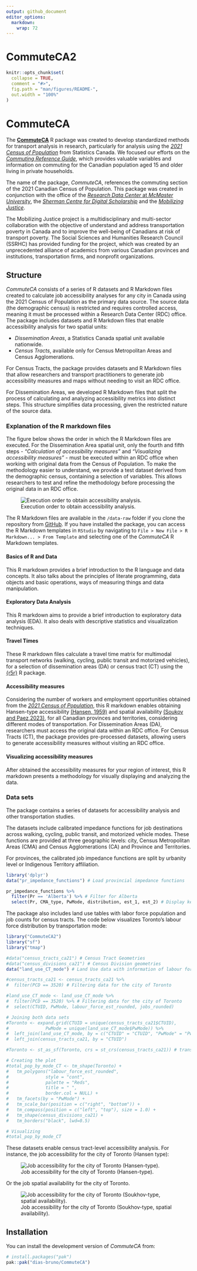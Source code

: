 ```yaml
---
output: github_document
editor_options: 
  markdown: 
    wrap: 72
---
```


# CommuteCA2

<!-- README.md is generated from README.Rmd. Please edit that file -->

```r
knitr::opts_chunk$set(
  collapse = TRUE,
  comment = "#>",
  fig.path = "man/figures/README-",
  out.width = "100%"
)
```

<!-- badges: start -->
<!-- badges: end -->

# CommuteCA

The [**CommuteCA**](https://github.com/dias-bruno/CommuteCA) R package
was created to develop standardized methods for transport analysis in
research, particularly for analysis using the [*2021 Census of
Population*](https://www12.statcan.gc.ca/census-recensement/index-eng.cfm)
from Statistics Canada. We focused our efforts on the [*Commuting
Reference
Guide*](https://www12.statcan.gc.ca/census-recensement/2021/ref/98-500/011/98-500-x2021011-eng.cfm),
which provides valuable variables and information on commuting for the
Canadian population aged 15 and older living in private households.

The name of the package, *CommuteCA*, references the commuting section
of the 2021 Canadian Census of Population. This package was created in
conjunction with the office of the [*Research Data Center* at *McMaster
University*](https://rdc.mcmaster.ca/), the [*Sherman Centre for Digital
Scholarship*](https://scds.ca/) and the [*Mobilizing
Justice*](https://mobilizingjustice.ca/).

The Mobilizing Justice project is a multidisciplinary and multi-sector
collaboration with the objective of understand and address
transportation poverty in Canada and to improve the well-being of
Canadians at risk of transport poverty. The Social Sciences and
Humanities Research Council (SSRHC) has provided funding for the
project, which was created by an unprecedented alliance of academics
from various Canadian provinces and institutions, transportation firms,
and nonprofit organizations.

## Structure

*CommuteCA* consists of a series of R datasets and R Markdown files
created to calculate job accessibility analyses for any city in Canada
using the 2021 Census of Population as the primary data source. The
source data (the demographic census) is restricted and requires
controlled access, meaning it must be processed within a Research Data
Center (RDC) office. The package includes datasets and R Markdown files
that enable accessibility analysis for two spatial units:

-   *Dissemination Areas*, a Statistics Canada spatial unit available
    nationwide.
-   *Census Tracts*, available only for Census Metropolitan Areas and
    Census Agglomerations.

For Census Tracts, the package provides datasets and R Markdown files
that allow researchers and transport practitioners to generate job
accessibility measures and maps without needing to visit an RDC office.

For Dissemination Areas, we developed R Markdown files that split the
process of calculating and analyzing accessibility metrics into distinct
steps. This structure simplifies data processing, given the restricted
nature of the source data.

### Explanation of the R markdown files

The figure below shows the order in which the R Markdown files are
executed. For the Dissemination Area spatial unit, only the fourth and
fifth steps - *"Calculation of accessibility measures"* and
*"Visualizing accessibility measures"* - must be executed within an RDC
office when working with original data from the Census of Population. To
make the methodology easier to understand, we provide a test dataset
derived from the demographic census, containing a selection of
variables. This allows researchers to test and refine the methodology
before processing the original data in an RDC office.

![Execution order to obtain accessibility
analysis.](man/figures/COMMUTECA21.png)

The R Markdown files are available in the `/data-raw` folder if you
clone the repository from
[GitHub](https://github.com/dias-bruno/COMMUTECA). If you have installed
the package, you can access the R Markdown templates in `RStudio` by
navigating to `File > New File > R Markdown... > From Template` and
selecting one of the *CommuteCA* R Markdown templates.

#### Basics of R and Data

This R markdown provides a brief introduction to the R language and data
concepts. It also talks about the principles of literate programming,
data objects and basic operations, ways of measuring things and data
manipulation.

#### Exploratory Data Analysis

This R markdown aims to provide a brief introduction to exploratory data
analysis (EDA). It also deals with descriptive statistics and
visualization techniques.

#### Travel Times

These R markdown files calculate a travel time matrix for multimodal
transport networks (walking, cycling, public transit and motorized
vehicles), for a selection of dissemination areas (DA) or census tract
(CT) using the [{r5r}](https://ipeagit.github.io/r5r/) R package.

#### Accessibility measures

Considering the number of workers and employment opportunities obtained
from the [*2021 Census of
Population*](https://www12.statcan.gc.ca/census-recensement/2021/dp-pd/prof/index.cfm?Lang=E),
this R markdown enables obtaining Hansen-type accessibility [(Hansen,
1959)](https://www.tandfonline.com/doi/abs/10.1080/01944365908978307)
and spatial availability [(Soukov and
Paez,2023)](https://journals.plos.org/plosone/article?id=10.1371/journal.pone.0278468),
for all Canadian provinces and territories, considering different modes
of transportation. For Dissemination Areas (DA), researchers must access
the original data within an RDC office. For Census Tracts (CT), the
package provides pre-processed datasets, allowing users to generate
accessibility measures without visiting an RDC office.

#### Visualizing accessibility measures

After obtained the accessibility measures for your region of interest,
this R markdown presents a methodology for visually displaying and
analyzing the data.

### Data sets

The package contains a series of datasets for accessibility analysis and
other transportation studies.

The datasets include calibrated impedance functions for job destinations
across walking, cycling, public transit, and motorized vehicle modes.
These functions are provided at three geographic levels: city, Census
Metropolitan Areas (CMA) and Census Agglomerations (CA) and Province and
Territories.

For provinces, the calibrated job impedance functions are split by
urbanity level or Indigenous Territory affiliation.

```r
library('dplyr')
data("pr_impedance_functions") # Load provincial impedance functions

pr_impedance_functions %>% 
  filter(Pr == 'Alberta') %>% # Filter for Alberta
  select(Pr, CMA_type, PwMode, distribution, est_1, est_2) # Display key columns
```

The package also includes land use tables with labor force population
and job counts for census tracts. The code below visualizes Toronto's
labour force distribution by transportation mode:

```r
library("CommuteCA2")
library("sf")
library("tmap")

#data("census_tracts_ca21") # Census Tract Geometries
#data("census_divisions_ca21") # Census Division geometries
data("land_use_CT_mode") # Land Use data with information of labour force and number of jobs considering transportation modes

#census_tracts_ca21 <- census_tracts_ca21 %>% 
#  filter(PCD == 3520) # Filtering data for the city of Toronto 

#land_use_CT_mode <- land_use_CT_mode %>% 
#  filter(PCD == 3520) %>% # Filtering data for the city of Toronto 
#  select(CTUID, PwMode, labour_force_est_rounded, jobs_rounded)

# Joining both data sets
#Toronto <- expand.grid(CTUID = unique(census_tracts_ca21$CTUID), 
#              PwMode = unique(land_use_CT_mode$PwMode)) %>%
#  left_join(land_use_CT_mode, by = c("CTUID" = "CTUID", "PwMode" = "PwMode")) %>%
#  left_join(census_tracts_ca21, by = "CTUID")

#Toronto <- st_as_sf(Toronto, crs = st_crs(census_tracts_ca21)) # transforming the table in a spatial data type

# Creating the plot
#total_pop_by_mode_CT <- tm_shape(Toronto) + 
#   tm_polygons("labour_force_est_rounded",
#              style = "cont",
#              palette = "Reds",
#              title = " ",
#              border.col = NULL) +  
#   tm_facets(by = "PwMode") +       
#   tm_scale_bar(position = c("right", "bottom")) +
#   tm_compass(position = c("left", "top"), size = 1.0) + 
#   tm_shape(census_divisions_ca21) +
#   tm_borders("black", lwd=0.5)

# Visualizing
#total_pop_by_mode_CT
```

These datasets enable census tract-level accessibility analysis. For
instance, the job accessibility for the city of Toronto (Hansen type):

![Job accessibility for the city of Toronto
(Hansen-type).](man/figures/HT_by_mode_CT.jpg)

Or the job spatial availability for the city of Toronto.

![Job accessibility for the city of Toronto (Soukhov-type, spatial
availability).](man/figures/SA_by_mode_CT.jpg)

## Installation

You can install the development version of *CommuteCA* from:

``` r
# install.packages("pak")
pak::pak("dias-bruno/CommuteCA")
```

